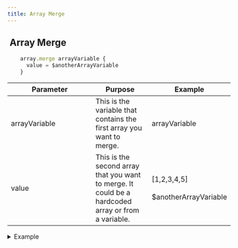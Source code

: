 ```yaml
---
title: Array Merge
---
```


## <img src="../assets/docuBadge (10).png" alt="" data-size="line"> **Array Merge** <a href="#xs-arraymerge" id="xs-arraymerge"></a>

```javascript
    array.merge arrayVariable {
      value = $anotherArrayVariable
    }
```

<table><thead><tr><th width="175">Parameter</th><th>Purpose</th><th>Example</th></tr></thead><tbody><tr><td>arrayVariable</td><td>This is the variable that contains the first array you want to merge.</td><td>arrayVariable</td></tr><tr><td>value</td><td>This is the second array that you want to merge. It could be a hardcoded array or from a variable.</td><td>[1,2,3,4,5]<br><br>$anotherArrayVariable</td></tr></tbody></table>

<details>

<summary>Example</summary>

```javascript
    array.merge arrayVariable {
      value = $anotherArrayVariable
    }
```

![](<../assets/CleanShot 2025-03-05 at 18.17.25.png>)

</details>
